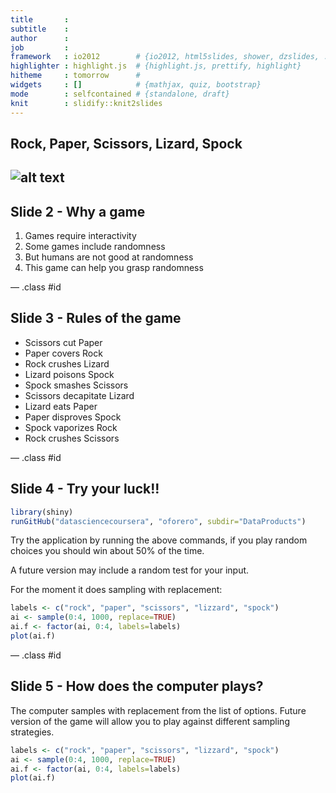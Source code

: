 ```yaml
---
title       : 
subtitle    : 
author      : 
job         : 
framework   : io2012        # {io2012, html5slides, shower, dzslides, ...}
highlighter : highlight.js  # {highlight.js, prettify, highlight}
hitheme     : tomorrow      # 
widgets     : []            # {mathjax, quiz, bootstrap}
mode        : selfcontained # {standalone, draft}
knit        : slidify::knit2slides
---
```


## Rock, Paper, Scissors, Lizard, Spock

![alt text](http://upload.wikimedia.org/wikipedia/commons/thumb/a/ad/Pierre_ciseaux_feuille_lézard_spock_aligned.svg/600px-Pierre_ciseaux_feuille_lézard_spock_aligned.svg.png "Rock, Paper, Scissors, Lizard, Spock")
---

## Slide 2 - Why a game

1. Games require interactivity
2. Some games include randomness
3. But humans are not good at randomness
4. This game can help you grasp randomness

--- .class #id 

## Slide 3 - Rules of the game

* Scissors cut Paper
* Paper covers Rock
* Rock crushes Lizard
* Lizard poisons Spock
* Spock smashes Scissors
* Scissors decapitate Lizard
* Lizard eats Paper
* Paper disproves Spock
* Spock vaporizes Rock
* Rock crushes Scissors

--- .class #id 

## Slide 4 - Try your luck!!

```r
library(shiny)
runGitHub("datasciencecoursera", "oforero", subdir="DataProducts")
```
Try the application by running the above commands, if you play random choices you should win about 50% of the time.

A future version may include a random test for your input.

For the moment it does sampling with replacement:

```r
labels <- c("rock", "paper", "scissors", "lizzard", "spock")
ai <- sample(0:4, 1000, replace=TRUE) 
ai.f <- factor(ai, 0:4, labels=labels)
plot(ai.f)
```

--- .class #id 

## Slide 5 - How does the computer plays?

The computer samples with replacement from the list of options. Future version of the game will allow you to play against different sampling strategies.

```r
labels <- c("rock", "paper", "scissors", "lizzard", "spock")
ai <- sample(0:4, 1000, replace=TRUE) 
ai.f <- factor(ai, 0:4, labels=labels)
plot(ai.f)
```





